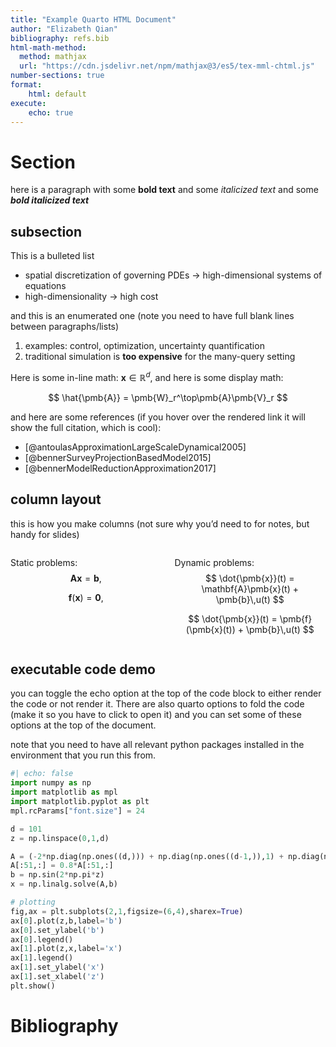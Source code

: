 ---
title: "Example Quarto HTML Document"
author: "Elizabeth Qian"
bibliography: refs.bib
html-math-method:
  method: mathjax
  url: "https://cdn.jsdelivr.net/npm/mathjax@3/es5/tex-mml-chtml.js"
number-sections: true
format: 
    html: default
execute:
    echo: true
---

# Section 
here is a paragraph with some **bold text** and some *italicized text* and some ***bold italicized text***


## subsection

This is a bulleted list

- spatial discretization of governing PDEs &rarr; high-dimensional systems of equations
- high-dimensionality &rarr; high cost

and this is an enumerated one (note you need to have full blank lines between paragraphs/lists)

1. examples: control, optimization, uncertainty quantification
2.  traditional simulation is **too expensive** for the many-query setting


Here is some in-line math: $\pmb{x}\in\mathbb{R}^d$, and here is some display math:

$$
 \hat{\pmb{A}} = \pmb{W}_r^\top\pmb{A}\pmb{V}_r
$$

and here are some references (if you hover over the rendered link it will show the full citation, which is cool):

- [@antoulasApproximationLargeScaleDynamical2005]
- [@bennerSurveyProjectionBasedModel2015]
- [@bennerModelReductionApproximation2017]


## column layout
this is how you make columns (not sure why you'd need to for notes, but handy for slides)

:::: {.columns}

::: {.column width="50%"}
Static problems:
$$
\mathbf{A}\pmb{x} = \pmb{b},
$$

$$
\pmb{f}(\pmb{x})=\pmb{0},
$$

:::

::: {.column width="50%"}
Dynamic problems:
$$
\dot{\pmb{x}}(t) = \mathbf{A}\pmb{x}(t) + \pmb{b}\,u(t)
$$

$$
\dot{\pmb{x}}(t) = \pmb{f}(\pmb{x}(t)) + \pmb{b}\,u(t)
$$
:::

::::


## executable code demo
you can toggle the echo option at the top of the code block to either render the code or not render it. There are also quarto options to fold the code (make it so you have to click to open it) and you can set some of these options at the top of the document.

note that you need to have all relevant python packages installed in the environment that you run this from.
```{python}
#| echo: false
import numpy as np
import matplotlib as mpl
import matplotlib.pyplot as plt
mpl.rcParams["font.size"] = 24

d = 101
z = np.linspace(0,1,d)

A = (-2*np.diag(np.ones((d,))) + np.diag(np.ones((d-1,)),1) + np.diag(np.ones((d-1,)),-1))*(d-1)
A[:51,:] = 0.8*A[:51,:]
b = np.sin(2*np.pi*z)
x = np.linalg.solve(A,b)

# plotting 
fig,ax = plt.subplots(2,1,figsize=(6,4),sharex=True)
ax[0].plot(z,b,label='b')
ax[0].set_ylabel('b')
ax[0].legend()
ax[1].plot(z,x,label='x')
ax[1].legend()
ax[1].set_ylabel('x')
ax[1].set_xlabel('z')
plt.show()
```


# Bibliography
